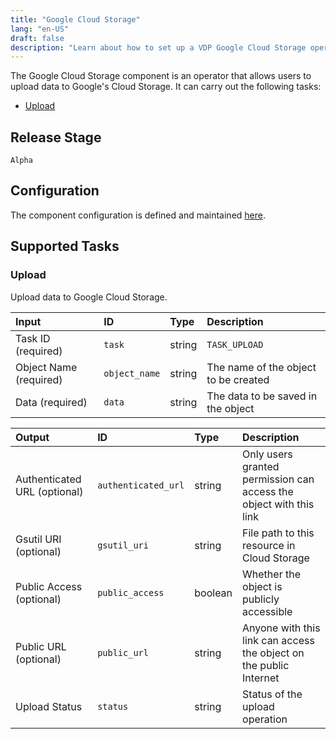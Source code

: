 ```yaml
---
title: "Google Cloud Storage"
lang: "en-US"
draft: false
description: "Learn about how to set up a VDP Google Cloud Storage operator https://github.com/instill-ai/instill-core"
---
```


The Google Cloud Storage component is an operator that allows users to upload data to Google's Cloud Storage.
It can carry out the following tasks:

- [Upload](#upload)

## Release Stage

`Alpha`

## Configuration

The component configuration is defined and maintained [here](https://github.com/instill-ai/component/blob/main/pkg/connector/googlecloudstorage/v0/config/definition.json).

## Supported Tasks

### Upload

Upload data to Google Cloud Storage.

| Input | ID | Type | Description |
| :--- | :--- | :--- | :--- |
| Task ID (required) | `task` | string | `TASK_UPLOAD` |
| Object Name (required) | `object_name` | string | The name of the object to be created |
| Data (required) | `data` | string | The data to be saved in the object |

| Output | ID | Type | Description |
| :--- | :--- | :--- | :--- |
| Authenticated URL (optional) | `authenticated_url` | string | Only users granted permission can access the object with this link |
| Gsutil URI (optional) | `gsutil_uri` | string | File path to this resource in Cloud Storage |
| Public Access (optional) | `public_access` | boolean | Whether the object is publicly accessible |
| Public URL (optional) | `public_url` | string | Anyone with this link can access the object on the public Internet |
| Upload Status | `status` | string | Status of the upload operation |
